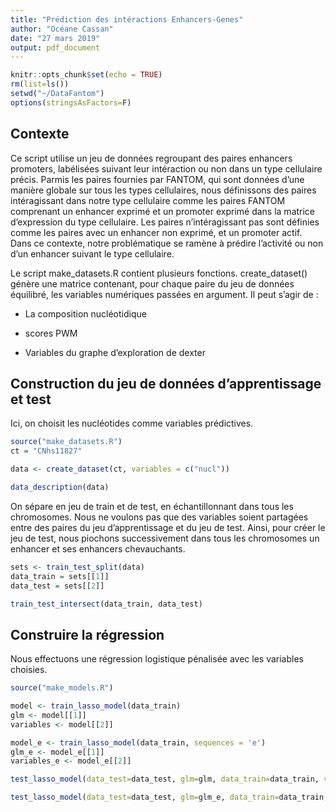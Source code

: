 ```yaml
---
title: "Prédiction des intéractions Enhancers-Genes"
author: "Océane Cassan"
date: "27 mars 2019"
output: pdf_document
---
```


```r
knitr::opts_chunk$set(echo = TRUE)
rm(list=ls())
setwd("~/DataFantom")
options(stringsAsFactors=F)
```

## Contexte

Ce script utilise un jeu de données regroupant des paires enhancers promoters, labélisées suivant leur intéraction ou non dans un type cellulaire précis.
Parmis les paires fournies par FANTOM, qui sont données d'une manière globale sur tous les types cellulaires, nous définissons des paires intéragissant dans notre type cellulaire comme les paires FANTOM comprenant un enhancer exprimé et un promoter exprimé dans la matrice d'expression du type cellulaire.
Les paires n'intéragissant pas sont définies comme les paires avec un enhancer non exprimé, et un promoter actif. Dans ce contexte, notre problématique se ramène à prédire l'activité ou non d'un enhancer suivant le type cellulaire.

Le script make_datasets.R contient plusieurs fonctions. create_dataset() génère une matrice contenant, pour chaque paire du jeu de données équilibré, les variables numériques passées en argument. Il peut s'agir de : 

- La composition nucléotidique

- scores PWM

- Variables du graphe d'exploration de dexter

## Construction du jeu de données d'apprentissage et test

Ici, on choisit les nucléotides comme variables prédictives.

```r
source("make_datasets.R")
ct = "CNhs11827"

data <- create_dataset(ct, variables = c("nucl"))

data_description(data)

```

On sépare en jeu de train et de test, en échantillonnant dans tous les chromosomes.
Nous ne voulons pas que des variables soient partagées entre des paires du jeu d'apprentissage et du jeu de test. 
Ainsi, pour créer le jeu de test, nous piochons successivement dans tous les chromosomes un enhancer et ses enhancers chevauchants.

```r
sets <- train_test_split(data)
data_train = sets[[1]]
data_test = sets[[2]]

train_test_intersect(data_train, data_test)
```
## Construire la régression

Nous effectuons une régression logistique pénalisée avec les variables choisies.


```r
source("make_models.R")

model <- train_lasso_model(data_train)
glm <- model[[1]]
variables <- model[[2]]

model_e <- train_lasso_model(data_train, sequences = 'e')
glm_e <- model_e[[1]]
variables_e <- model_e[[2]]

test_lasso_model(data_test=data_test, glm=glm, data_train=data_train, variables = variables, vars = "nucleotides", ct=ct)

test_lasso_model(data_test=data_test, glm=glm_e, data_train=data_train, variables = variables_e, vars = "nucleotides_e", ct=ct)
```

